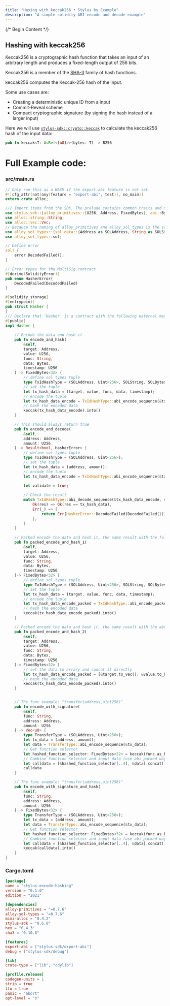 ```yaml
---
title: "Hasing with keccak256 • Stylus by Example"
description: "A simple solidity ABI encode and decode example"
---
```




{/* Begin Content */}


## Hashing with keccak256

Keccak256 is a cryptographic hash function that takes an input of an arbitrary length and produces a fixed-length output of 256 bits.

Keccak256 is a member of the [SHA-3](https://en.wikipedia.org/wiki/SHA-3) family of hash functions.

keccak256 computes the Keccak-256 hash of the input.

Some use cases are:
 - Creating a deterministic unique ID from a input
 - Commit-Reveal scheme
 - Compact cryptographic signature (by signing the hash instead of a larger input)

Here we will use [`stylus-sdk::crypto::keccak`](https://docs.rs/stylus-sdk/latest/stylus_sdk/crypto/fn.keccak.html) to calculate the keccak256 hash of the input data:


<NotForProductionBannerPartial />


```rust
pub fn keccak<T: AsRef<[u8]>>(bytes: T) -> B256
```

# Full Example code:

### src/main.rs

```rust
// Only run this as a WASM if the export-abi feature is not set.
#![cfg_attr(not(any(feature = "export-abi", test)), no_main)]
extern crate alloc;

/// Import items from the SDK. The prelude contains common traits and macros.
use stylus_sdk::{alloy_primitives::{U256, Address, FixedBytes}, abi::Bytes, prelude::*, crypto::keccak};
use alloc::string::String;
use alloc::vec::Vec;
// Becauce the naming of alloy_primitives and alloy_sol_types is the same, so we need to re-name the types in alloy_sol_types
use alloy_sol_types::{sol_data::{Address as SOLAddress, String as SOLString, Bytes as SOLBytes, *}, SolType};
use alloy_sol_types::sol;

// Define error
sol! {
    error DecodedFailed();
}

// Error types for the MultiSig contract
#[derive(SolidityError)]
pub enum HasherError{
    DecodedFailed(DecodedFailed)
}

#[solidity_storage]
#[entrypoint]
pub struct Hasher {
}
/// Declare that `Hasher` is a contract with the following external methods.
#[public]
impl Hasher {
    
    // Encode the data and hash it
    pub fn encode_and_hash(
        &self, 
        target: Address,
        value: U256,
        func: String,
        data: Bytes,
        timestamp: U256
    ) -> FixedBytes<32> {
        // define sol types tuple
        type TxIdHashType = (SOLAddress, Uint<256>, SOLString, SOLBytes, Uint<256>);
        // set the tuple
        let tx_hash_data = (target, value, func, data, timestamp);
        // encode the tuple
        let tx_hash_data_encode = TxIdHashType::abi_encode_sequence(&tx_hash_data);
        // hash the encoded data
        keccak(tx_hash_data_encode).into()
    }

    // This should always return true
    pub fn encode_and_decode(
        &self, 
        address: Address, 
        amount: U256
    ) -> Result<bool, HasherError> {
        // define sol types tuple
        type TxIdHashType = (SOLAddress, Uint<256>);
        // set the tuple
        let tx_hash_data = (address, amount);
        // encode the tuple
        let tx_hash_data_encode = TxIdHashType::abi_encode_sequence(&tx_hash_data);

        let validate = true;
        
        // Check the result
        match TxIdHashType::abi_decode_sequence(&tx_hash_data_encode, validate) {
            Ok(res) => Ok(res == tx_hash_data),
            Err(_) => {
                return Err(HasherError::DecodedFailed(DecodedFailed{}));
            },
        }   
    }
        
    // Packed encode the data and hash it, the same result with the following one
    pub fn packed_encode_and_hash_1(
        &self, 
        target: Address,
        value: U256,
        func: String,
        data: Bytes,
        timestamp: U256
    )-> FixedBytes<32> {
        // define sol types tuple
        type TxIdHashType = (SOLAddress, Uint<256>, SOLString, SOLBytes, Uint<256>);
        // set the tuple
        let tx_hash_data = (target, value, func, data, timestamp);
        // encode the tuple
        let tx_hash_data_encode_packed = TxIdHashType::abi_encode_packed(&tx_hash_data);
        // hash the encoded data
        keccak(tx_hash_data_encode_packed).into()
    }

    // Packed encode the data and hash it, the same result with the above one
    pub fn packed_encode_and_hash_2(
        &self, 
        target: Address,
        value: U256,
        func: String,
        data: Bytes,
        timestamp: U256
    )-> FixedBytes<32> {
        // set the data to arrary and concat it directly
        let tx_hash_data_encode_packed = [&target.to_vec(), &value.to_be_bytes_vec(), func.as_bytes(), &data.to_vec(), &timestamp.to_be_bytes_vec()].concat();
        // hash the encoded data
        keccak(tx_hash_data_encode_packed).into()
    }


    // The func example: "transfer(address,uint256)"
    pub fn encode_with_signature(
        &self, 
        func: String, 
        address: Address, 
        amount: U256
    ) -> Vec<u8> {
        type TransferType = (SOLAddress, Uint<256>);
        let tx_data = (address, amount);
        let data = TransferType::abi_encode_sequence(&tx_data);
        // Get function selector
        let hashed_function_selector: FixedBytes<32> = keccak(func.as_bytes().to_vec()).into();
        // Combine function selector and input data (use abi_packed way)
        let calldata = [&hashed_function_selector[..4], &data].concat();
        calldata
    }

    // The func example: "transfer(address,uint256)"
    pub fn encode_with_signature_and_hash(
        &self, 
        func: String, 
        address: Address, 
        amount: U256
    ) -> FixedBytes<32> {
        type TransferType = (SOLAddress, Uint<256>);
        let tx_data = (address, amount);
        let data = TransferType::abi_encode_sequence(&tx_data);
        // Get function selector
        let hashed_function_selector: FixedBytes<32> = keccak(func.as_bytes().to_vec()).into();
        // Combine function selector and input data (use abi_packed way)
        let calldata = [&hashed_function_selector[..4], &data].concat();
        keccak(calldata).into()
    }
}
```

### Cargo.toml

```toml
[package]
name = "stylus-encode-hashing"
version = "0.1.0"
edition = "2021"

[dependencies]
alloy-primitives = "=0.7.6"
alloy-sol-types = "=0.7.6"
mini-alloc = "0.4.2"
stylus-sdk = "0.6.0"
hex = "0.4.3"
sha3 = "0.10.8"

[features]
export-abi = ["stylus-sdk/export-abi"]
debug = ["stylus-sdk/debug"]

[lib]
crate-type = ["lib", "cdylib"]

[profile.release]
codegen-units = 1
strip = true
lto = true
panic = "abort"
opt-level = "s"
```